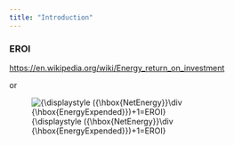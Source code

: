 ```yaml
---
title: "Introduction"
---
```


### EROI

<https://en.wikipedia.org/wiki/Energy_return_on_investment>

or

![{\\displaystyle ({\\hbox{NetEnergy}}\\div {\\hbox{EnergyExpended}})+1=EROI}](https://wikimedia.org/api/rest_v1/media/math/render/svg/5d6b284ff616a157c6f65e0baa23b1a12ec01d1e)
